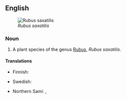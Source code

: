 {{wikipedia}}
==English==
{{wikipedia}}
[[File:Rubus saxatilis02 cropped.jpg|thumb|right|''Rubus saxatilis'']]

===Noun===
{{en-noun|sg=[[stone]] [[bramble]]}}

# A plant species of the genus [[Rubus]], ''Rubus saxatilis''.

====Translations====
{{trans-top}}
* Finnish: {{t-|fi|lillukka}}
{{trans-mid}}
* Swedish: {{t|sv|stenbär|n}}
{{trans-bottom}}

{{checktrans-top}}
* Northern Sami: {{tø|se|veaddemuorji}}, {{tø|se|lážžamuorji}}
{{checktrans-mid}}
{{checktrans-bottom}}